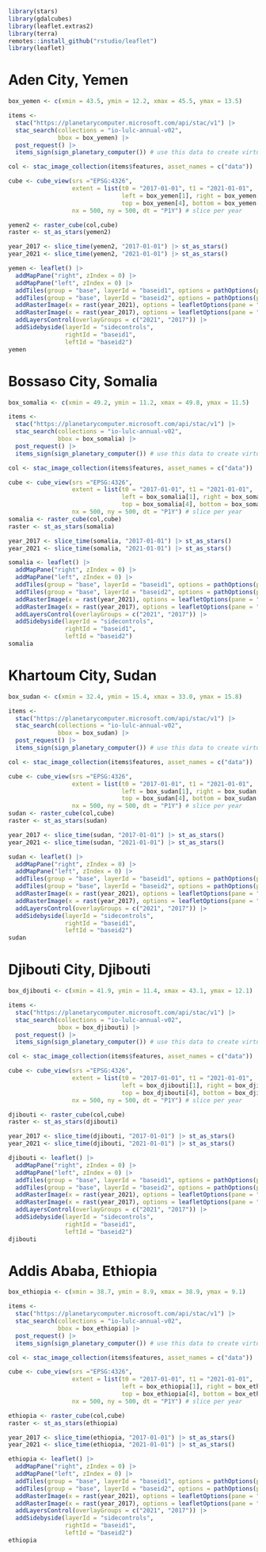 ```r
library(stars)
library(gdalcubes)
library(leaflet.extras2)
library(terra)
remotes::install_github("rstudio/leaflet")
library(leaflet)
```

# Aden City, Yemen
```r
box_yemen <- c(xmin = 43.5, ymin = 12.2, xmax = 45.5, ymax = 13.5)

items <-  
  stac("https://planetarycomputer.microsoft.com/api/stac/v1") |>
  stac_search(collections = "io-lulc-annual-v02",
              bbox = box_yemen) |>
  post_request() |>
  items_sign(sign_planetary_computer()) # use this data to create virtual cube 

col <- stac_image_collection(items$features, asset_names = c("data"))

cube <- cube_view(srs ="EPSG:4326",
                  extent = list(t0 = "2017-01-01", t1 = "2021-01-01",
                                left = box_yemen[1], right = box_yemen[3],
                                top = box_yemen[4], bottom = box_yemen[2]),
                  nx = 500, ny = 500, dt = "P1Y") # slice per year

yemen2 <- raster_cube(col,cube)
raster <- st_as_stars(yemen2)

year_2017 <- slice_time(yemen2, "2017-01-01") |> st_as_stars()
year_2021 <- slice_time(yemen2, "2021-01-01") |> st_as_stars()

yemen <- leaflet() |>
  addMapPane("right", zIndex = 0) |>
  addMapPane("left", zIndex = 0) |>
  addTiles(group = "base", layerId = "baseid1", options = pathOptions(pane = "right")) |>
  addTiles(group = "base", layerId = "baseid2", options = pathOptions(pane = "left")) |>
  addRasterImage(x = rast(year_2021), options = leafletOptions(pane = "right"), group = "2021") |>
  addRasterImage(x = rast(year_2017), options = leafletOptions(pane = "left"), group = "2017") |>
  addLayersControl(overlayGroups = c("2021", "2017")) |>
  addSidebyside(layerId = "sidecontrols",
                rightId = "baseid1",
                leftId = "baseid2")
yemen
```

# Bossaso City, Somalia
```r
box_somalia <- c(xmin = 49.2, ymin = 11.2, xmax = 49.8, ymax = 11.5)

items <-  
  stac("https://planetarycomputer.microsoft.com/api/stac/v1") |>
  stac_search(collections = "io-lulc-annual-v02",
              bbox = box_somalia) |>
  post_request() |>
  items_sign(sign_planetary_computer()) # use this data to create virtual cube 

col <- stac_image_collection(items$features, asset_names = c("data"))

cube <- cube_view(srs ="EPSG:4326",
                  extent = list(t0 = "2017-01-01", t1 = "2021-01-01",
                                left = box_somalia[1], right = box_somalia[3],
                                top = box_somalia[4], bottom = box_somalia[2]),
                  nx = 500, ny = 500, dt = "P1Y") # slice per year
somalia <- raster_cube(col,cube)
raster <- st_as_stars(somalia)

year_2017 <- slice_time(somalia, "2017-01-01") |> st_as_stars()
year_2021 <- slice_time(somalia, "2021-01-01") |> st_as_stars()

somalia <- leaflet() |>
  addMapPane("right", zIndex = 0) |>
  addMapPane("left", zIndex = 0) |>
  addTiles(group = "base", layerId = "baseid1", options = pathOptions(pane = "right")) |>
  addTiles(group = "base", layerId = "baseid2", options = pathOptions(pane = "left")) |>
  addRasterImage(x = rast(year_2021), options = leafletOptions(pane = "right"), group = "2021") |>
  addRasterImage(x = rast(year_2017), options = leafletOptions(pane = "left"), group = "2017") |>
  addLayersControl(overlayGroups = c("2021", "2017")) |>
  addSidebyside(layerId = "sidecontrols",
                rightId = "baseid1",
                leftId = "baseid2")
somalia
```


# Khartoum City, Sudan

```r
box_sudan <- c(xmin = 32.4, ymin = 15.4, xmax = 33.0, ymax = 15.8)

items <-  
  stac("https://planetarycomputer.microsoft.com/api/stac/v1") |>
  stac_search(collections = "io-lulc-annual-v02",
              bbox = box_sudan) |>
  post_request() |>
  items_sign(sign_planetary_computer()) # use this data to create virtual cube 

col <- stac_image_collection(items$features, asset_names = c("data"))

cube <- cube_view(srs ="EPSG:4326",
                  extent = list(t0 = "2017-01-01", t1 = "2021-01-01",
                                left = box_sudan[1], right = box_sudan[3],
                                top = box_sudan[4], bottom = box_sudan[2]),
                  nx = 500, ny = 500, dt = "P1Y") # slice per year
sudan <- raster_cube(col,cube)
raster <- st_as_stars(sudan)

year_2017 <- slice_time(sudan, "2017-01-01") |> st_as_stars()
year_2021 <- slice_time(sudan, "2021-01-01") |> st_as_stars()

sudan <- leaflet() |>
  addMapPane("right", zIndex = 0) |>
  addMapPane("left", zIndex = 0) |>
  addTiles(group = "base", layerId = "baseid1", options = pathOptions(pane = "right")) |>
  addTiles(group = "base", layerId = "baseid2", options = pathOptions(pane = "left")) |>
  addRasterImage(x = rast(year_2021), options = leafletOptions(pane = "right"), group = "2021") |>
  addRasterImage(x = rast(year_2017), options = leafletOptions(pane = "left"), group = "2017") |>
  addLayersControl(overlayGroups = c("2021", "2017")) |>
  addSidebyside(layerId = "sidecontrols",
                rightId = "baseid1",
                leftId = "baseid2")
sudan
```


# Djibouti City, Djibouti
```r
box_djibouti <- c(xmin = 41.9, ymin = 11.4, xmax = 43.1, ymax = 12.1)

items <-  
  stac("https://planetarycomputer.microsoft.com/api/stac/v1") |>
  stac_search(collections = "io-lulc-annual-v02",
              bbox = box_djibouti) |>
  post_request() |>
  items_sign(sign_planetary_computer()) # use this data to create virtual cube 

col <- stac_image_collection(items$features, asset_names = c("data"))

cube <- cube_view(srs ="EPSG:4326",
                  extent = list(t0 = "2017-01-01", t1 = "2021-01-01",
                                left = box_djibouti[1], right = box_djibouti[3],
                                top = box_djibouti[4], bottom = box_djibouti[2]),
                  nx = 500, ny = 500, dt = "P1Y") # slice per year

djibouti <- raster_cube(col,cube)
raster <- st_as_stars(djibouti)

year_2017 <- slice_time(djibouti, "2017-01-01") |> st_as_stars()
year_2021 <- slice_time(djibouti, "2021-01-01") |> st_as_stars()

djibouti <- leaflet() |>
  addMapPane("right", zIndex = 0) |>
  addMapPane("left", zIndex = 0) |>
  addTiles(group = "base", layerId = "baseid1", options = pathOptions(pane = "right")) |>
  addTiles(group = "base", layerId = "baseid2", options = pathOptions(pane = "left")) |>
  addRasterImage(x = rast(year_2021), options = leafletOptions(pane = "right"), group = "2021") |>
  addRasterImage(x = rast(year_2017), options = leafletOptions(pane = "left"), group = "2017") |>
  addLayersControl(overlayGroups = c("2021", "2017")) |>
  addSidebyside(layerId = "sidecontrols",
                rightId = "baseid1",
                leftId = "baseid2")
djibouti
```

# Addis Ababa, Ethiopia
```r
box_ethiopia <- c(xmin = 38.7, ymin = 8.9, xmax = 38.9, ymax = 9.1)

items <-  
  stac("https://planetarycomputer.microsoft.com/api/stac/v1") |>
  stac_search(collections = "io-lulc-annual-v02",
              bbox = box_ethiopia) |>
  post_request() |>
  items_sign(sign_planetary_computer()) # use this data to create virtual cube 

col <- stac_image_collection(items$features, asset_names = c("data"))

cube <- cube_view(srs ="EPSG:4326",
                  extent = list(t0 = "2017-01-01", t1 = "2021-01-01",
                                left = box_ethiopia[1], right = box_ethiopia[3],
                                top = box_ethiopia[4], bottom = box_ethiopia[2]),
                  nx = 500, ny = 500, dt = "P1Y") # slice per year

ethiopia <- raster_cube(col,cube)
raster <- st_as_stars(ethiopia)

year_2017 <- slice_time(ethiopia, "2017-01-01") |> st_as_stars()
year_2021 <- slice_time(ethiopia, "2021-01-01") |> st_as_stars()

ethiopia <- leaflet() |>
  addMapPane("right", zIndex = 0) |>
  addMapPane("left", zIndex = 0) |>
  addTiles(group = "base", layerId = "baseid1", options = pathOptions(pane = "right")) |>
  addTiles(group = "base", layerId = "baseid2", options = pathOptions(pane = "left")) |>
  addRasterImage(x = rast(year_2021), options = leafletOptions(pane = "right"), group = "2021") |>
  addRasterImage(x = rast(year_2017), options = leafletOptions(pane = "left"), group = "2017") |>
  addLayersControl(overlayGroups = c("2021", "2017")) |>
  addSidebyside(layerId = "sidecontrols",
                rightId = "baseid1",
                leftId = "baseid2")
ethiopia
```
